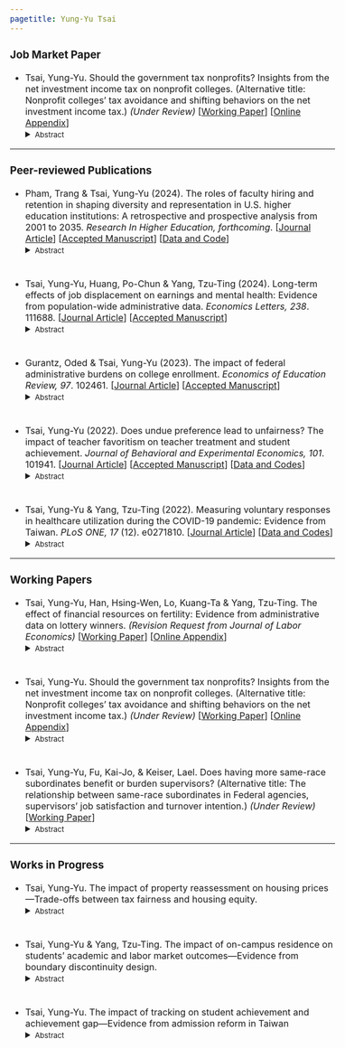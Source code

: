 ```yaml
---
pagetitle: Yung-Yu Tsai
---
```


<link rel="stylesheet" href="styles.css" type="text/css">
<style>
  body{
  font-size: 12pt;
}
</style>

### Job Market Paper

* Tsai, Yung-Yu. Should the government tax nonprofits? Insights from the net investment income tax on nonprofit colleges. (Alternative title: Nonprofit colleges’ tax avoidance and shifting behaviors on the net investment income tax.) _(Under Review)_ [<a href = "papers/EndowmentTax.pdf" target="_blank">Working Paper</a>] [<a href = "papers/EndowmentTax_OnlineAppendix.pdf" target="_blank">Online Appendix</a>]
<details> <summary><font size=2>Abstract</font size></summary>
> <div style="line-height:100%;"><font size=2> The nonprofit sector has historically enjoyed tax exemptions for its role in providing public goods. This paper examines whether taxing nonprofits could benefit society more than granting exemptions by evaluating their responses to taxation. The 2017 Tax Cuts and Jobs Act introduced a net investment income tax that targeted wealthy nonprofit colleges to enhance tax equity and wealth distribution within higher education. This paper examines colleges' behavioral responses and their effects on educational access. Findings reveal that taxed colleges increased tuition, shifting the burden to students and reducing college access to historically underserved groups. Conversely, colleges that can maneuver around the tax, increase their enrollment to circumvent the enrollment-related tax threshold, thereby creating more educational opportunities despite revenue losses. These findings underscore the potential for policy design to guide institutional responses to taxation in ways that benefit society. </font size></div>
</details>

------

### Peer-reviewed Publications


* Pham, Trang & Tsai, Yung-Yu (2024). The roles of faculty hiring and retention in shaping diversity and representation in U.S. higher education institutions: A retrospective and prospective analysis from 2001 to 2035. _Research In Higher Education, forthcoming_. [<a href = "https://link.springer.com/article/10.1007/s11162-024-09810-w" target="_blank">Journal Article</a>] [<a href = "papers/faculty_diversity.pdf" target="_blank">Accepted Manuscript</a>] [<a href = "https://github.com/yungyutsai/faculty_diversity_representation/tree/main" target="_blank">Data and Code</a>]
<details> <summary><font size=2>Abstract</font size></summary>
> <div style="line-height:100%;"><font size=2> U.S. higher education institutions are hiring more minoritized faculty into their teaching workforce to satisfy the demand of an increasingly diverse racial and ethnic student population. However, it is not always clear whether specific hiring policies and plans are intended to address the matter of diversity or representation—two similar but qualitatively different concepts. The policy choices that institutions make result in different implementation approaches and long-term outcomes. Using data from the Integrated Postsecondary Education Data System (IPEDS) from 2001 to 2021, this study measures and compares the changes in faculty diversity and student–faculty representation in U.S. higher education institutions over the past two decades. It then develops several simulated scenarios to project the future racial and ethnic landscape of American campuses, depending on the different policy choices that institutions make through their hiring and retention policies. Our recommendation calls for balanced efforts in the retention and hiring of minoritized and underrepresented faculty that are adapted to the individual circumstances of institutions. </font size></div>
</details>

<div style="line-height:50%;"><br></div>

* Tsai, Yung-Yu, Huang, Po-Chun & Yang, Tzu-Ting (2024). Long-term effects of job displacement on earnings and mental health: Evidence from population-wide administrative data. _Economics Letters, 238_. 111688. [<a href = "https://doi.org/10.1016/j.econlet.2024.111688" target="_blank">Journal Article</a>] [<a href = "papers/job_loss_health.pdf" target="_blank">Accepted Manuscript</a>]
<details> <summary><font size=2>Abstract</font size></summary>
> <div style="line-height:100%;"><font size=2> Utilizing administrative data encompassing the entire population of Taiwan, this paper investigates the long-term effects of job displacement on earnings and mental health. Focusing on job loss resulting from mass layoffs and plant closures, our estimates suggest displaced workers experienced a 67--68% earning loss in the year following a layoff. Even after ten years, earnings do not fully recover. Displaced workers also experience long-term deterioration in mental health, particularly related to stress, with a 15--16% increase in cumulative outpatient visits for mental health issues and a 57--62% increase in cumulative medical costs for mental illness in the decade post-displacement. The negative impact on mental health is more pronounced among workers with lower earnings, men, and older individuals. </font size></div>
</details>

<div style="line-height:50%;"><br></div>

* Gurantz, Oded & Tsai, Yung-Yu (2023). The impact of federal administrative burdens on college enrollment. _Economics of Education Review, 97_. 102461. [<a href = "https://doi.org/10.1016/j.econedurev.2023.102461" target="_blank">Journal Article</a>] [<a href = "https://www.edworkingpapers.com/index.php/ai23-800" target="_blank">Accepted Manuscript</a>]
<details> <summary><font size=2>Abstract</font size></summary>
> <div style="line-height:100%;"><font size=2> Government programs impose eligibility requirements to balance the goals of improving welfare while minimizing waste. We study the impact of eligibility monitoring in the context of Federal Application for Federal Student Aid (FAFSA) submissions, where students may be subject to "verification" requirements that require them to confirm the accuracy of the data. Using a matching on observables design we do not find that students flagged for verification are less likely to enroll in college, which contrasts prior research. Verification reduces grant aid received but average changes are small, raising questions about the benefits of this administrative process. </font size></div>
</details>

<div style="line-height:50%;"><br></div>

* Tsai, Yung-Yu (2022). Does undue preference lead to unfairness? The impact of teacher favoritism on teacher treatment and student achievement. _Journal of Behavioral and Experimental Economics, 101_. 101941. [<a href = "https://doi.org/10.1016/j.socec.2022.101941" target="_blank">Journal Article</a>] [<a href = "papers/teacher_favoritism.pdf" target="_blank">Accepted Manuscript</a>] [<a href = "https://github.com/yungyutsai/teacher_favoritism" target="_blank">Data and Codes</a>] 
<details> <summary><font size=2>Abstract</font size></summary>
> <div style="line-height:100%;"><font size=2> This study investigates the impact of teacher favoritism (i.e., systematically favoring students of a specific gender, ethnicity, or high previous class ranking) on teacher treatment and student achievement. Based on the practice of random class grouping within schools, a school fixed effect model is used to estimate the causal effect of teacher favoritism. The results suggest that teacher favoritism toward students with a higher previous class rank increases the likelihood of these students consulting with their teacher on academic, emotional, and friendship issues. Also, female students are more likely to discuss friendships and emotional matters with pro-female teachers. However, the evidence of teacher favoritism's impact on student achievement is relatively weak. </font size></div>
</details>

<div style="line-height:50%;"><br></div>

* Tsai, Yung-Yu & Yang, Tzu-Ting (2022). Measuring voluntary responses in healthcare utilization during the COVID-19 pandemic: Evidence from Taiwan. _PLoS ONE, 17_ (12). e0271810. [<a href = "https://doi.org/10.1371/journal.pone.0271810" target="_blank">Journal Article</a>] [<a href = "https://github.com/yungyutsai/Taiwan_COVID19_Healthcare_Utilization" target="_blank">Data and Codes</a>]
<details> <summary><font size=2>Abstract</font size></summary>
> <div style="line-height:100%;"><font size=2> Healthcare has been one of the most affected sectors during the coronavirus disease 2019 (COVID-19) pandemic. The utilization of related services for non-COVID-19 diseases fell dramatically following the point at which the virus broke out; however, little is known about whether this observed decline in healthcare use was due to voluntary behaviors or enforced measures. This paper quantifies the spontaneous change in healthcare utilization during the pandemic. We utilize a county-by-week-level dataset from Taiwan’s National Health Insurance (NHI) record, covering the entire Taiwanese population, and a difference-in-differences design. Our results indicate that even if there were no human mobility restrictions or supply-side constraints, people voluntarily reduced their demand for healthcare, due to fears of contagion, or COVID-related precautionary behaviors. We find that the number of outpatient visits (inpatient admissions) decreased by 19% (10%) during the pandemic period (February to May 2020). Furthermore, the demand response of healthcare for Influenza-like illness (ILI) was much greater and more persistent than for non-ILI, thereby suggesting that the substantial decline in accessing healthcare was induced by positive public health externality of prevention measures for COVID-19. Finally, we find that the demand for healthcare services did not get back to the pre-pandemic baseline, even when there were no local coronavirus cases for 253 consecutive days (mid-April to December 2020) in Taiwan. </font size></div>
</details>

<!--
<div style="line-height:50%;"><br></div>

* Tsai, Yung-Yu (2018). Which fairness could arm's length principle bring? Evidence from art funding of MOC and NCAF. _Journal of Youth \& Public Governance, 1._ 1--24. [<a href = "https://drive.google.com/file/d/1EzRdrrql6QZP4a7Nfm0JBLwY3_PksYw8/view" target="_blank">Journal Article</a>] [<a href = "papers/art_funding.pdf" target="_blank">Accepted Manuscript</a>]
<details> <summary><font size=2>Abstract</font size></summary>
> <div style="line-height:100%;"><font size=2> The arm’s length principle implies that intermediary cultural organization performs better on art funding allocation than the government or politicians. This paper uses data from the art funding list from 2015 to 2017 in Taiwan to examine whether The National Culture and Arts Foundation (NCAF, an intermediary cultural organization) distributes funding fairer than The Ministry of Culture (MOC). There are three different concepts of fairness: equity, equality, and need (distributing funding to those who need it). The result of this paper shows MOC and NCAF have no significant difference in equity, but NCAF indeed performs better on equality and need than MOC, although the effect isn’t as strong as we thought. Based on these findings, this paper suggests that the arm’s length principle really works, and it’s necessary for MOC to collaborate with NCAF. However, it’s also important to improve the fairness of art funding allocation in the future. </font size></div>
</details>
--> 

------

### Working Papers

* Tsai, Yung-Yu, Han, Hsing-Wen, Lo, Kuang-Ta & Yang, Tzu-Ting. The effect of financial resources on fertility: Evidence from administrative data on lottery winners. _(Revision Request from Journal of Labor Economics)_ [<a href = "https://ssrn.com/abstract=4300448" target="_blank">Working Paper</a>] [<a href = "papers/LotteryFertility_OnlineAppendix.pdf" target="_blank">Online Appendix</a>]
<details> <summary><font size=2>Abstract</font size></summary>
> <div style="line-height:100%;"><font size=2> This paper utilizes wealth shocks from winning lottery prizes to examine the causal effect of financial resources on fertility. We employ extensive panels of administrative data encompassing over 0.4 million lottery winners in Taiwan and implement a triple-differences design. Our analyses reveal that a substantial lottery win can significantly increase fertility, the implied wealth elasticity of which is around 0.06. Moreover, the primary channel through which fertility increases is by prompting first births among previously childless individuals. Finally, our analysis reveals that approximately 25\% of the total fertility effect stems from increased marriage rates following a lottery win. </font size></div>
</details>

<div style="line-height:50%;"><br></div>

* Tsai, Yung-Yu. Should the government tax nonprofits? Insights from the net investment income tax on nonprofit colleges. (Alternative title: Nonprofit colleges’ tax avoidance and shifting behaviors on the net investment income tax.) _(Under Review)_ [<a href = "papers/EndowmentTax.pdf" target="_blank">Working Paper</a>] [<a href = "papers/EndowmentTax_OnlineAppendix.pdf" target="_blank">Online Appendix</a>]
<details> <summary><font size=2>Abstract</font size></summary>
> <div style="line-height:100%;"><font size=2> The nonprofit sector has historically enjoyed tax exemptions for its role in providing public goods. This paper examines whether taxing nonprofits could benefit society more than granting exemptions by evaluating their responses to taxation. The 2017 Tax Cuts and Jobs Act introduced a net investment income tax that targeted wealthy nonprofit colleges to enhance tax equity and wealth distribution within higher education. This paper examines colleges' behavioral responses and their effects on educational access. Findings reveal that taxed colleges increased tuition, shifting the burden to students and reducing college access to historically underserved groups. Conversely, colleges that can maneuver around the tax, increase their enrollment to circumvent the enrollment-related tax threshold, thereby creating more educational opportunities despite revenue losses. These findings underscore the potential for policy design to guide institutional responses to taxation in ways that benefit society. </font size></div>
</details

<div style="line-height:50%;"><br></div>

* Tsai, Yung-Yu, Fu, Kai-Jo, & Keiser, Lael. Does having more same-race subordinates benefit or burden supervisors? (Alternative title: The relationship between same-race subordinates in Federal agencies, supervisors’ job satisfaction and turnover intention.) _(Under Review)_
[<a href = "papers/BurdensOfSupervisors.pdf" target="_blank">Working Paper</a>] <details> <summary><font size=2>Abstract</font size></summary>
> <div style="line-height:100%;"><font size=2> The government has been investing efforts in improving its workforce diversity. Past research on representative bureaucracy has confirmed that increased diversity at both the leadership and lower levels can benefit the public (Riccucci & Van Ryzin, 2017). However, the representation of people of color at the leadership level remains scarce, which can create challenges for leaders from under-represented groups. Leaders from under-represented groups might feel pressures and challenges from tokenism and increased demands and expectations of under-represented subordinates (Kanter, 1977a and 1977b). Utilizing federal employee surveys and the Federal Government’s human resources data, we examine the impact of having more same-race subordinates on supervisors’ job satisfaction and turnover intention using a two-way fixed effects model. The findings suggest that while having more subordinates from similar demographic backgrounds benefits White supervisors, it burdens supervisors of color, leading to a decrease in their job satisfaction and an increase in turnover intention. This negative consequence is mitigated as minority supervisors obtain a higher share in their agency and reverse positively when they occupy more than 35% of the leadership level. Using a product-of-coefficient method, we find that role clarity and supervisor relationships mediate these effects. These results imply that having more same-race subordinates puts managers of color into conflicts between organizational norms and the expectations of their own community. </font size></div>
</details>

------

### Works in Progress

* Tsai, Yung-Yu. The impact of property reassessment on housing prices---Trade-offs between tax fairness and housing equity.
<details> <summary><font size=2>Abstract</font size></summary>
> <div style="line-height:100%;"><font size=2> Property reassessments aim to align property's assessed values with market prices, serving as an essential tool to ensure tax fairness. However, reassessments can unintentionally impact housing values and, therefore, affect wealth distribution. Based on data from 19 Pennsylvania counties, this study examines property reassessment's impact on housing values. The paper explores two contrasting theories: the capitalization effect, which predicts reduced housing values in wealthy regions and increased prices in less developed areas, and the anchoring effect, anticipating more pronounced price increases in affluent regions and wider disparities in housing prices. Using a difference-in-differences approach and instrumental variable analysis, the study finds the anchoring effect dominates. On average, property reassessment raises housing values by 9\% in counties, with a pronounced positive effect in high-priced regions and a negative impact in non-affluent regions. This highlights that while reassessment enhances tax fairness, it also disproportionately benefits wealthier individuals and widens geographical disparity in housing prices, contradicting wealth equality goals. </font size></div>
</details>

<div style="line-height:50%;"><br></div>

* Tsai, Yung-Yu & Yang, Tzu-Ting. The impact of on-campus residence on students' academic and labor market outcomes---Evidence from boundary discontinuity design.
<details> <summary><font size=2>Abstract</font size></summary>
> <div style="line-height:100%;"><font size=2> This study investigates the influence of residing in student dormitories on short and long-term student outcomes within the context of Taiwan. This research examines the causal effects of on-campus residency by utilizing colleges’ dormitory assignment policy based on students’ residential locations and employing a boundary-based regression discontinuity design. The study incorporates a two-way fixed effect model, including both college and village fixed effects, to account for potential geographical self-selection biases. The findings reveal that on-campus living doesn’t significantly impact persistence, but it does enhance the likelihood of pursuing graduate education, primarily influenced by enrolling in the same college for undergraduate studies. This positive effect can be attributed to two intermediate outcomes: an increase in on-campus employment, indicative of greater on-campus engagement, and a higher likelihood of receiving awards from contests or competitions, suggesting increased participation in extracurricular activities. The impact is more pronounced among students from low-income families, those without siblings, and those attending more prestigious colleges. </font size></div>
</details>

<div style="line-height:50%;"><br></div>

* Tsai, Yung-Yu. The impact of tracking on student achievement and achievement gap---Evidence from admission reform in Taiwan
<details> <summary><font size=2>Abstract</font size></summary>
> <div style="line-height:100%;"><font size=2> This study examines the impact of a Taiwanese upper secondary admission reform, which reduces the level of tracking without abandoning the general/vocational dual-track system. I utilize a difference-in-differences framework, comparing the difference of high school (exposed to the reform) and middle school (non-exposed to the reform) students before and after the reform. The results suggest that the reform raises the within-school student heterogeneity by around half the gap between full tracking and non-tracking system. Furthermore, the de-tracking reform leads to a 0.148 standard deviation drop in average student performance. The de-tracking policy yields an evenly negative impact throughout the whole distribution, implying that the efficiency gained from the tracking does not at the cost of equity. </font size></div>
</details>

<div style="line-height:100%;"><br></div>